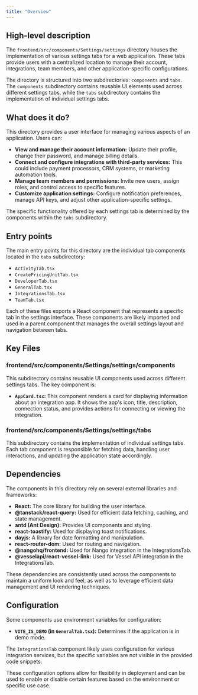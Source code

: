 ```yaml
---
title: "Overview"
---
```


## High-level description
The `frontend/src/components/Settings/settings` directory houses the implementation of various settings tabs for a web application. These tabs provide users with a centralized location to manage their account, integrations, team members, and other application-specific configurations. 

The directory is structured into two subdirectories: `components` and `tabs`. The `components` subdirectory contains reusable UI elements used across different settings tabs, while the `tabs` subdirectory contains the implementation of individual settings tabs.

## What does it do?
This directory provides a user interface for managing various aspects of an application. Users can:

* **View and manage their account information:** Update their profile, change their password, and manage billing details.
* **Connect and configure integrations with third-party services:** This could include payment processors, CRM systems, or marketing automation tools.
* **Manage team members and permissions:** Invite new users, assign roles, and control access to specific features.
* **Customize application settings:** Configure notification preferences, manage API keys, and adjust other application-specific settings.

The specific functionality offered by each settings tab is determined by the components within the `tabs` subdirectory.

## Entry points
The main entry points for this directory are the individual tab components located in the `tabs` subdirectory:

* `ActivityTab.tsx`
* `CreatePricingUnitTab.tsx`
* `DeveloperTab.tsx`
* `GeneralTab.tsx`
* `IntegrationsTab.tsx`
* `TeamTab.tsx`

Each of these files exports a React component that represents a specific tab in the settings interface. These components are likely imported and used in a parent component that manages the overall settings layout and navigation between tabs.

## Key Files
### frontend/src/components/Settings/settings/components
This subdirectory contains reusable UI components used across different settings tabs. The key component is:

* **`AppCard.tsx`:** This component renders a card for displaying information about an integration app. It shows the app's icon, title, description, connection status, and provides actions for connecting or viewing the integration.

### frontend/src/components/Settings/settings/tabs
This subdirectory contains the implementation of individual settings tabs. Each tab component is responsible for fetching data, handling user interactions, and updating the application state accordingly.

## Dependencies
The components in this directory rely on several external libraries and frameworks:

* **React:** The core library for building the user interface.
* **@tanstack/react-query:** Used for efficient data fetching, caching, and state management.
* **antd (Ant Design):** Provides UI components and styling.
* **react-toastify:** Used for displaying toast notifications.
* **dayjs:** A library for date formatting and manipulation.
* **react-router-dom:** Used for routing and navigation.
* **@nangohq/frontend:** Used for Nango integration in the IntegrationsTab.
* **@vesselapi/react-vessel-link:** Used for Vessel API integration in the IntegrationsTab.

These dependencies are consistently used across the components to maintain a uniform look and feel, as well as to leverage efficient data management and UI rendering techniques.

## Configuration
Some components use environment variables for configuration:

* **`VITE_IS_DEMO` (in `GeneralTab.tsx`):** Determines if the application is in demo mode.

The `IntegrationsTab` component likely uses configuration for various integration services, but the specific variables are not visible in the provided code snippets.

These configuration options allow for flexibility in deployment and can be used to enable or disable certain features based on the environment or specific use case.

